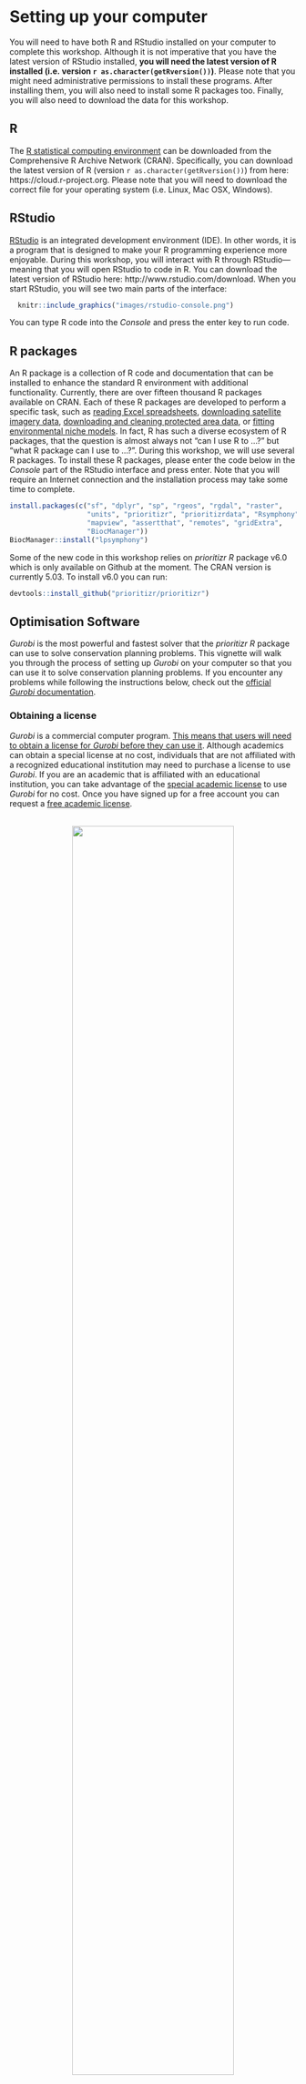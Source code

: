 # Setting up your computer {#setup}

You will need to have both R and RStudio installed on your computer to complete this workshop. Although it is not imperative that you have the latest version of RStudio installed, **you will need the latest version of R installed (i.e. version `r as.character(getRversion())`)**. Please note that you might need administrative permissions to install these programs. After installing them, you will also need to install some R packages too. Finally, you will also need to download the data for this workshop.

## R {#r}

The [R statistical computing environment](https://www.r-project.org) can be downloaded from the Comprehensive R Archive Network (CRAN). Specifically, you can download the latest version of R (version `r as.character(getRversion())`) from here: https://cloud.r-project.org. Please note that you will need to download the correct file for your operating system (i.e. Linux, Mac OSX, Windows).

## RStudio {#rstudio}

[RStudio](https://www.rstudio.com) is an integrated development environment (IDE). In other words, it is a program that is designed to make your R programming experience more enjoyable. During this workshop, you will interact with R through RStudio---meaning that you will open RStudio to code in R. You can download the latest version of RStudio here: http://www.rstudio.com/download. When you start RStudio, you will see two main parts of the interface:
  
```r
  knitr::include_graphics("images/rstudio-console.png")
```

You can type R code into the _Console_ and press the enter key to run code.

## R packages {#r-packages}

An R package is a collection of R code and documentation that can be installed to enhance the standard R environment with additional functionality. Currently, there are over fifteen thousand R packages available on CRAN. Each of these R packages are developed to perform a specific task, such as [reading Excel spreadsheets](https://cran.r-project.org/web/packages/readxl/index.html), [downloading satellite imagery data](https://cran.r-project.org/web/packages/MODIStsp/index.html), [downloading and cleaning protected area data](https://cran.r-project.org/web/packages/wdpar/index.html), or [fitting environmental niche models](https://cran.r-project.org/web/packages/ENMeval/index.html). In fact, R has such a diverse ecosystem of R packages, that the question is almost always not "can I use R to ...?" but "what R package can I use to ...?". During this workshop, we will use several R packages. To install these R packages, please enter the code below in the _Console_ part of the RStudio interface and press enter. Note that you will require an Internet connection and the installation process may take some time to complete.

```r
install.packages(c("sf", "dplyr", "sp", "rgeos", "rgdal", "raster",
                   "units", "prioritizr", "prioritizrdata", "Rsymphony",
                   "mapview", "assertthat", "remotes", "gridExtra",
                   "BiocManager"))
BiocManager::install("lpsymphony")
```

Some of the new code in this workshop relies on _prioritizr R_ package v6.0 which is only available on Github at the moment. The CRAN version is currently 5.03. To install v6.0 you can run:
```r
devtools::install_github("prioritizr/prioritizr")
```


## Optimisation Software

_Gurobi_ is the most powerful and fastest solver that the _prioritizr R_ package can use to solve conservation planning problems. This vignette will walk you through the process of setting up _Gurobi_ on your computer so that you can use it to solve conservation planning problems. If you encounter any problems while following the instructions below, check out the [official _Gurobi_ documentation](https://www.gurobi.com/documentation/).

### Obtaining a license

_Gurobi_ is a commercial computer program. [This means that users will need to obtain a license for _Gurobi_ before they can use it](https://www.gurobi.com/products/licensing-pricing/licensing-overview). Although academics can obtain a special license at no cost, individuals that are not affiliated with a recognized educational institution may need to purchase a license to use _Gurobi_. If you are an academic that is affiliated with an educational institution, you can take advantage of the [special academic license](https://www.gurobi.com/downloads/end-user-license-agreement-academic/) to use _Gurobi_ for no cost. Once you have signed up for a free account you can request a [free academic license](https://www.gurobi.com/downloads/end-user-license-agreement-academic/).

<br><center>![](images/free-academic-license-page.png){ width=75% }</center><br>

Once you accept the Terms Of Service you can generate a license.

<br><center>![](images/actual-license.png){ width=75% }</center><br>

Now, copy and save the `grbgetkey XXXXXXXX-XXXX-XXXX-XXXX-XXXXXXXXXXXX` command for later use.

### Downloading the _Gurobi_ software suite

After obtaining a license, you will need to download a copy of the _Gurobi_ installer to your computer. To achieve this, visit the [_Gurobi_ downloads web page](https://www.gurobi.com/downloads/gurobi-optimizer) and download the correct version of the installer for your operating system.

### Software installation

The installation process for the _Gurobi_ software suite depends on the type of operating system you have installed on your computer. Fortunately, _Gurobi_ provide platform-specific ["Quick Start Guides"](https://www.gurobi.com/documentation/) for [Windows](https://www.gurobi.com/documentation/8.1/quickstart_windows/software_installation_guid.html#section:Installation), [Mac OSX](https://www.gurobi.com/documentation/8.1/quickstart_mac/software_installation_guid.html), and [Linux](https://www.gurobi.com/documentation/8.1/quickstart_linux/software_installation_guid.html) systems that should help with this. Briefly, on Windows and Mac systems, you just need to double-click on the _Gurobi_ installer, follow the prompts, and the installer will take care of rest. 

After installing the _Gurobi_ software suite on your computer, you will need to activate your license.

### License activation

Now we will activate the _Gurobi_ software using the license you downloaded earlier. Please note that the correct set of instructions depends on your system and license. In most cases, you should follow the instructions in the "Local license activation". If, and only if, you are activating a special Academic license on a networked computer that is not connected to your university's network (e.g. a cloud-based system), then please follow the instructions below in the "Cloud license activation over SSH" section.

### Local license activation

To activate the license, simply copy and paste the `grbgetkey` command into your computer's command prompt or terminal (note that Windows users can open the command prompt by typing `cmd` in the search box and pressing the `enter` key). After running the `grbgetkey` command with the correct license code, you should see output that looks something like that in the screen shot below.

<br><center>![](images/cmd-windows-success.png){ width=75% }</center><br>

### Install gurobi R
To install the R package, instructions can be found [here](https://www.gurobi.com/documentation/9.1/refman/ins_the_r_package.html). Briefly you can install it by substituting `<R-package-file>` in the code below for the location of the Gurobi software on your computer.
```r
install.packages('<R-package-file>', repos=NULL)

# For a Mac it would be:
install.packages("/Library/gurobi911/mac64/R/gurobi_9.1-1_R_4.0.2.tgz", repos = NULL)
```
Depending on your local R environment you might need to install the R package slam. To do this, you should issue the following command within R:
```r
install.packages('slam')
```